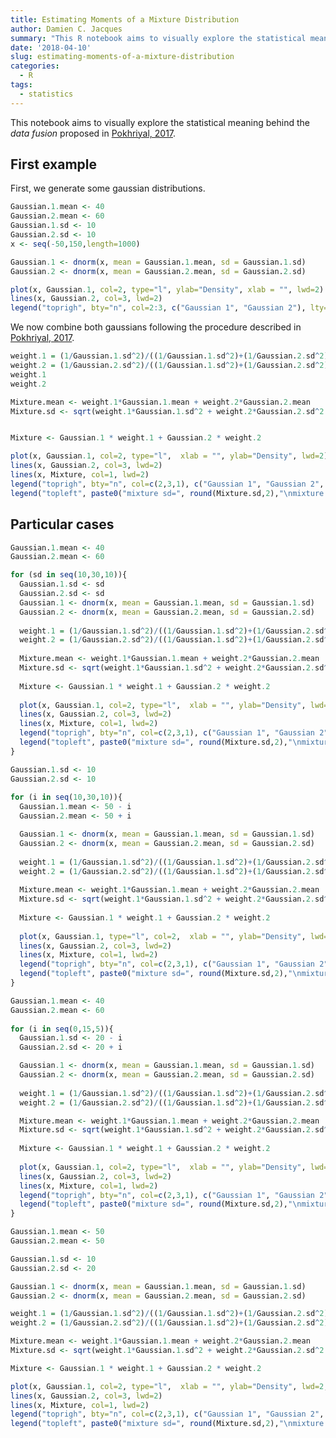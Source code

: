 ```yaml
---
title: Estimating Moments of a Mixture Distribution
author: Damien C. Jacques
summary: "This R notebook aims to visually explore the statistical meaning behind the *data fusion* proposed in [Pokhriyal, 2017](http://www.pnas.org/content/114/46/E9783)."
date: '2018-04-10'
slug: estimating-moments-of-a-mixture-distribution
categories:
  - R
tags:
  - statistics
---
```




This notebook aims to visually explore the statistical meaning behind the *data fusion* proposed in [Pokhriyal, 2017](http://www.pnas.org/content/114/46/E9783).

## First example

First, we generate some gaussian distributions.

```r
Gaussian.1.mean <- 40
Gaussian.2.mean <- 60
Gaussian.1.sd <- 10
Gaussian.2.sd <- 10
x <- seq(-50,150,length=1000)

Gaussian.1 <- dnorm(x, mean = Gaussian.1.mean, sd = Gaussian.1.sd)
Gaussian.2 <- dnorm(x, mean = Gaussian.2.mean, sd = Gaussian.2.sd)

plot(x, Gaussian.1, col=2, type="l", ylab="Density", xlab = "", lwd=2)
lines(x, Gaussian.2, col=3, lwd=2)
legend("toprigh", bty="n", col=2:3, c("Gaussian 1", "Gaussian 2"), lty=1, lwd=2)
```

We now combine both gaussians following the procedure described in [Pokhriyal, 2017](http://www.pnas.org/content/114/46/E9783).

```r
weight.1 = (1/Gaussian.1.sd^2)/((1/Gaussian.1.sd^2)+(1/Gaussian.2.sd^2))
weight.2 = (1/Gaussian.2.sd^2)/((1/Gaussian.1.sd^2)+(1/Gaussian.2.sd^2))
weight.1
weight.2

Mixture.mean <- weight.1*Gaussian.1.mean + weight.2*Gaussian.2.mean
Mixture.sd <- sqrt(weight.1*Gaussian.1.sd^2 + weight.2*Gaussian.2.sd^2 + weight.1*weight.2*(Gaussian.1.mean-Gaussian.2.mean)^2) 


Mixture <- Gaussian.1 * weight.1 + Gaussian.2 * weight.2 

plot(x, Gaussian.1, col=2, type="l",  xlab = "", ylab="Density", lwd=2)
lines(x, Gaussian.2, col=3, lwd=2)
lines(x, Mixture, col=1, lwd=2)
legend("toprigh", bty="n", col=c(2,3,1), c("Gaussian 1", "Gaussian 2", "Mixture"), lty=1, lwd=2)
legend("topleft", paste0("mixture sd=", round(Mixture.sd,2),"\nmixture mean=", round(Mixture.mean, 2)), bty="n")
```


## Particular cases


```r

Gaussian.1.mean <- 40
Gaussian.2.mean <- 60

for (sd in seq(10,30,10)){
  Gaussian.1.sd <- sd
  Gaussian.2.sd <- sd
  Gaussian.1 <- dnorm(x, mean = Gaussian.1.mean, sd = Gaussian.1.sd)
  Gaussian.2 <- dnorm(x, mean = Gaussian.2.mean, sd = Gaussian.2.sd)
  
  weight.1 = (1/Gaussian.1.sd^2)/((1/Gaussian.1.sd^2)+(1/Gaussian.2.sd^2))
  weight.2 = (1/Gaussian.2.sd^2)/((1/Gaussian.1.sd^2)+(1/Gaussian.2.sd^2))
  
  Mixture.mean <- weight.1*Gaussian.1.mean + weight.2*Gaussian.2.mean
  Mixture.sd <- sqrt(weight.1*Gaussian.1.sd^2 + weight.2*Gaussian.2.sd^2 + weight.1*weight.2*(Gaussian.1.mean-Gaussian.2.mean)^2) 
  
  Mixture <- Gaussian.1 * weight.1 + Gaussian.2 * weight.2 
  
  plot(x, Gaussian.1, col=2, type="l",  xlab = "", ylab="Density", lwd=2, main=paste0("G1 mean= 40, G2 mean=60, sd=",sd))
  lines(x, Gaussian.2, col=3, lwd=2)
  lines(x, Mixture, col=1, lwd=2)
  legend("toprigh", bty="n", col=c(2,3,1), c("Gaussian 1", "Gaussian 2", "Mixture"), lty=1, lwd=2)
  legend("topleft", paste0("mixture sd=", round(Mixture.sd,2),"\nmixture mean=", round(Mixture.mean, 2)), bty="n")
}
```

```r
Gaussian.1.sd <- 10
Gaussian.2.sd <- 10
  
for (i in seq(10,30,10)){
  Gaussian.1.mean <- 50 - i
  Gaussian.2.mean <- 50 + i

  Gaussian.1 <- dnorm(x, mean = Gaussian.1.mean, sd = Gaussian.1.sd)
  Gaussian.2 <- dnorm(x, mean = Gaussian.2.mean, sd = Gaussian.2.sd)
  
  weight.1 = (1/Gaussian.1.sd^2)/((1/Gaussian.1.sd^2)+(1/Gaussian.2.sd^2))
  weight.2 = (1/Gaussian.2.sd^2)/((1/Gaussian.1.sd^2)+(1/Gaussian.2.sd^2))
  
  Mixture.mean <- weight.1*Gaussian.1.mean + weight.2*Gaussian.2.mean
  Mixture.sd <- sqrt(weight.1*Gaussian.1.sd^2 + weight.2*Gaussian.2.sd^2 + weight.1*weight.2*(Gaussian.1.mean-Gaussian.2.mean)^2) 
  
  Mixture <- Gaussian.1 * weight.1 + Gaussian.2 * weight.2 
  
  plot(x, Gaussian.1, type="l", col=2,  xlab = "", ylab="Density", lwd=2, main=paste0("G1 mean=",50-i, ", G2 mean=",50+i, ", sd=10"))
  lines(x, Gaussian.2, col=3, lwd=2)
  lines(x, Mixture, col=1, lwd=2)
  legend("toprigh", bty="n", col=c(2,3,1), c("Gaussian 1", "Gaussian 2", "Mixture"), lty=1, lwd=2)
  legend("topleft", paste0("mixture sd=", round(Mixture.sd,2),"\nmixture mean=", round(Mixture.mean, 2)), bty="n")
}
```

```r
Gaussian.1.mean <- 40
Gaussian.2.mean <- 60
  
for (i in seq(0,15,5)){
  Gaussian.1.sd <- 20 - i
  Gaussian.2.sd <- 20 + i

  Gaussian.1 <- dnorm(x, mean = Gaussian.1.mean, sd = Gaussian.1.sd)
  Gaussian.2 <- dnorm(x, mean = Gaussian.2.mean, sd = Gaussian.2.sd)
  
  weight.1 = (1/Gaussian.1.sd^2)/((1/Gaussian.1.sd^2)+(1/Gaussian.2.sd^2))
  weight.2 = (1/Gaussian.2.sd^2)/((1/Gaussian.1.sd^2)+(1/Gaussian.2.sd^2))

  Mixture.mean <- weight.1*Gaussian.1.mean + weight.2*Gaussian.2.mean
  Mixture.sd <- sqrt(weight.1*Gaussian.1.sd^2 + weight.2*Gaussian.2.sd^2 + weight.1*weight.2*(Gaussian.1.mean-Gaussian.2.mean)^2) 
  
  Mixture <- Gaussian.1 * weight.1 + Gaussian.2 * weight.2 
  
  plot(x, Gaussian.1, col=2, type="l",  xlab = "", ylab="Density", lwd=2, main=paste0("G1 mean=",Gaussian.1.mean, ", G2 mean=",Gaussian.2.mean, ", G1 sd=",Gaussian.1.sd,", G2 sd=",Gaussian.2.sd ))
  lines(x, Gaussian.2, col=3, lwd=2)
  lines(x, Mixture, col=1, lwd=2)
  legend("toprigh", bty="n", col=c(2,3,1), c("Gaussian 1", "Gaussian 2", "Mixture"), lty=1, lwd=2)
  legend("topleft", paste0("mixture sd=", round(Mixture.sd,2),"\nmixture mean=", round(Mixture.mean, 2)), bty="n")
}
```
```r
Gaussian.1.mean <- 50
Gaussian.2.mean <- 50 

Gaussian.1.sd <- 10
Gaussian.2.sd <- 20

Gaussian.1 <- dnorm(x, mean = Gaussian.1.mean, sd = Gaussian.1.sd)
Gaussian.2 <- dnorm(x, mean = Gaussian.2.mean, sd = Gaussian.2.sd)

weight.1 = (1/Gaussian.1.sd^2)/((1/Gaussian.1.sd^2)+(1/Gaussian.2.sd^2))
weight.2 = (1/Gaussian.2.sd^2)/((1/Gaussian.1.sd^2)+(1/Gaussian.2.sd^2))

Mixture.mean <- weight.1*Gaussian.1.mean + weight.2*Gaussian.2.mean
Mixture.sd <- sqrt(weight.1*Gaussian.1.sd^2 + weight.2*Gaussian.2.sd^2 + weight.1*weight.2*(Gaussian.1.mean-Gaussian.2.mean)^2) 

Mixture <- Gaussian.1 * weight.1 + Gaussian.2 * weight.2 

plot(x, Gaussian.1, col=2, type="l",  xlab = "", ylab="Density", lwd=2, main=paste0("G1 mean=",Gaussian.1.mean, ", G2 mean=",Gaussian.2.mean, ", G1 sd=",Gaussian.1.sd,", G2 sd=",Gaussian.2.sd ))
lines(x, Gaussian.2, col=3, lwd=2)
lines(x, Mixture, col=1, lwd=2)
legend("toprigh", bty="n", col=c(2,3,1), c("Gaussian 1", "Gaussian 2", "Mixture"), lty=1, lwd=2)
legend("topleft", paste0("mixture sd=", round(Mixture.sd,2),"\nmixture mean=", round(Mixture.mean, 2)), bty="n")
```